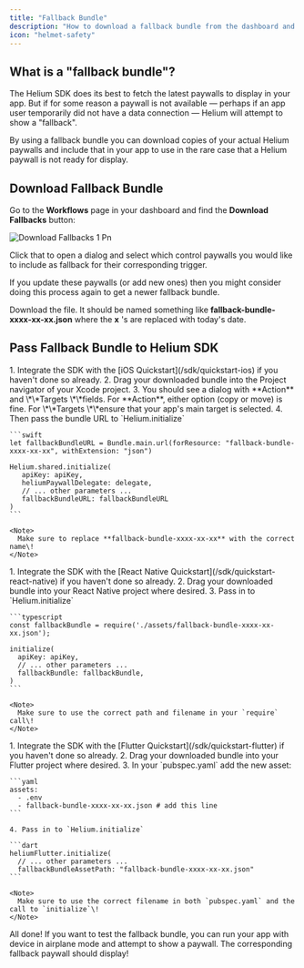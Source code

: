 ```yaml
---
title: "Fallback Bundle"
description: "How to download a fallback bundle from the dashboard and include it in your app."
icon: "helmet-safety"
---
```


## What is a "fallback bundle"?

The Helium SDK does its best to fetch the latest paywalls to display in your app. But if for some reason a paywall is not available — perhaps if an app user temporarily did not have a data connection — Helium will attempt to show a "fallback".

By using a fallback bundle you can download copies of your actual Helium paywalls and include that in your app to use in the rare case that a Helium paywall is not ready for display.

## Download Fallback Bundle

Go to the **Workflows** page in your dashboard and find the **Download Fallbacks** button:

![Download Fallbacks 1 Pn](/images/download_fallbacks_1.png)

Click that to open a dialog and select which control paywalls you would like to include as fallback for their corresponding trigger.

<Tip>
  If you update these paywalls (or add new ones) then you might consider doing this process again to get a newer fallback bundle.
</Tip>

Download the file. It should be named something like **fallback-bundle-xxxx-xx-xx.json** where the **x** 's are replaced with today's date.

## Pass Fallback Bundle to Helium SDK

<Tabs>
  <Tab title="iOS">
    1. Integrate the SDK with the [iOS Quickstart](/sdk/quickstart-ios) if you haven't done so already.
    2. Drag your downloaded bundle into the Project navigator of your Xcode project.
    3. You should see a dialog with **Action** and \*\*Targets \*\*fields. For **Action**, either option (copy or move) is fine. For \*\*Targets \*\*ensure that your app's main target is selected.
    4. Then pass the bundle URL to `Helium.initialize`

    ```swift
    let fallbackBundleURL = Bundle.main.url(forResource: "fallback-bundle-xxxx-xx-xx", withExtension: "json")
    
    Helium.shared.initialize(
       apiKey: apiKey,
       heliumPaywallDelegate: delegate,
       // ... other parameters ...
       fallbackBundleURL: fallbackBundleURL
    )
    ```

    <Note>
      Make sure to replace **fallback-bundle-xxxx-xx-xx** with the correct name\!
    </Note>
  </Tab>
  <Tab title="React Native">
    1. Integrate the SDK with the [React Native Quickstart](/sdk/quickstart-react-native) if you haven't done so already.
    2. Drag your downloaded bundle into your React Native project where desired.
    3. Pass in to `Helium.initialize`

    ```typescript
    const fallbackBundle = require('./assets/fallback-bundle-xxxx-xx-xx.json');
    
    initialize(
      apiKey: apiKey,
      // ... other parameters ...
      fallbackBundle: fallbackBundle,
    )
    ```

    <Note>
      Make sure to use the correct path and filename in your `require` call\!
    </Note>
  </Tab>
  <Tab title="Flutter">
    1. Integrate the SDK with the [Flutter Quickstart](/sdk/quickstart-flutter) if you haven't done so already.
    2. Drag your downloaded bundle into your Flutter project where desired.
    3. In your `pubspec.yaml` add the new asset:

    ```yaml
    assets:
      - .env
      - fallback-bundle-xxxx-xx-xx.json # add this line
    ```

    4. Pass in to `Helium.initialize`

    ```dart
    heliumFlutter.initialize(
      // ... other parameters ...
      fallbackBundleAssetPath: "fallback-bundle-xxxx-xx-xx.json"
    ```

    <Note>
      Make sure to use the correct filename in both `pubspec.yaml` and the call to `initialize`\!
    </Note>
  </Tab>
</Tabs>

All done\! If you want to test the fallback bundle, you can run your app with device in airplane mode and attempt to show a paywall. The corresponding fallback paywall should display\!